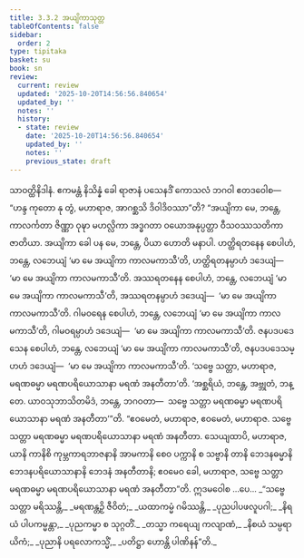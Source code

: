 ```yaml
---
title: 3.3.2 အယျိကာသုတ္တ
tableOfContents: false
sidebar:
  order: 2
type: tipitaka
basket: su
book: sn
review:
  current: review
  updated: '2025-10-20T14:56:56.840654'
  updated_by: ''
  notes: ''
  history:
  - state: review
    date: '2025-10-20T14:56:56.840654'
    updated_by: ''
    notes: ''
    previous_state: draft
---
```



<DynamicBreadcrumb />


<ReviewStatus review={frontmatter.review} showDetails={true} />

<HypothesisAnnotation frontmatter={frontmatter} />

<Division number="133" book="sn" e="ch" v="18" p="299">

<Paragraph number="738" book="sn">
သာဝတ္ထိနိဒါနံ. ဧကမန္တံ နိသိန္နံ ခေါ ရာဇာနံ ပသေနဒိံ ကောသလံ ဘဂဝါ ဧတဒဝေါစ—  “ဟန္ဒ ကုတော နု တွံ, မဟာရာဇ, အာဂစ္ဆသိ ဒိဝါဒိဝဿာ”တိ?
</Paragraph>

<Paragraph number="739" book="sn">
“အယျိကာ မေ, ဘန္တေ, ကာလင်္ကတာ ဇိဏ္ဏာ ဝုဍ္ဎာ မဟလ္လိကာ အဒ္ဓဂတာ ဝယောအနုပ္ပတ္တာ ဝီသဝဿသတိကာ ဇာတိယာ. အယျိကာ ခေါ ပန မေ, ဘန္တေ, ပိယာ ဟောတိ မနာပါ. ဟတ္ထိရတနေန စေပါဟံ, ဘန္တေ, လဘေယျံ ‘မာ မေ အယျိကာ ကာလမကာသီ’တိ, ဟတ္ထိရတနမ္ပာဟံ ဒဒေယျံ—  ‘မာ မေ အယျိကာ ကာလမကာသီ’တိ. အဿရတနေန စေပါဟံ, ဘန္တေ, လဘေယျံ ‘မာ မေ အယျိကာ ကာလမကာသီ’တိ, အဿရတနမ္ပာဟံ ဒဒေယျံ—  ‘မာ မေ အယျိကာ ကာလမကာသီ’တိ. ဂါမဝရေန စေပါဟံ, ဘန္တေ, လဘေယျံ ‘မာ မေ အယျိကာ ကာလမကာသီ’တိ, ဂါမဝရမ္ပာဟံ ဒဒေယျံ—  ‘မာ မေ အယျိကာ ကာလမကာသီ’တိ. ဇနပဒပဒေသေန စေပါဟံ, ဘန္တေ, လဘေယျံ ‘မာ မေ အယျိကာ ကာလမကာသီ’တိ, ဇနပဒပဒေသမ္ပာဟံ ဒဒေယျံ—  ‘မာ မေ အယျိကာ ကာလမကာသီ’တိ. ‘သဗ္ဗေ သတ္တာ, မဟာရာဇ, မရဏဓမ္မာ မရဏပရိယောသာနာ မရဏံ အနတီတာ’တိ. ‘အစ္ဆရိယံ, ဘန္တေ, အဗ္ဘုတံ, ဘန္တေ. ယာဝသုဘာသိတမိဒံ, ဘန္တေ, ဘဂဝတာ—  သဗ္ဗေ သတ္တာ မရဏဓမ္မာ မရဏပရိယောသာနာ မရဏံ အနတီတာ’”တိ.
</Paragraph>

<Paragraph number="740" book="sn">
“ဧဝမေတံ, မဟာရာဇ, ဧဝမေတံ, မဟာရာဇ. သဗ္ဗေ သတ္တာ မရဏဓမ္မာ မရဏပရိယောသာနာ မရဏံ အနတီတာ. သေယျထာပိ, မဟာရာဇ, ယာနိ ကာနိစိ ကုမ္ဘကာရဘာဇနာနိ အာမကာနိ စေဝ ပက္ကာနိ စ သဗ္ဗာနိ တာနိ ဘေဒနဓမ္မာနိ ဘေဒနပရိယောသာနာနိ ဘေဒနံ အနတီတာနိ; ဧဝမေဝ ခေါ, မဟာရာဇ, သဗ္ဗေ သတ္တာ မရဏဓမ္မာ မရဏပရိယောသာနာ မရဏံ အနတီတာ”တိ. ဣဒမဝေါစ …ပေ…
</Paragraph>

<Paragraph number="741" type="verses" book="sn">
_“သဗ္ဗေ သတ္တာ မရိဿန္တိ,_  
_မရဏန္တဉှိ ဇီဝိတံ;_  
_ယထာကမ္မံ ဂမိဿန္တိ,_  
_ပုညပါပဖလူပဂါ;_  
_နိရယံ ပါပကမ္မန္တာ,_  
_ပုညကမ္မာ စ သုဂ္ဂတိံ._  

</Paragraph>

<Paragraph number="742" type="verses" book="sn">
_တသ္မာ ကရေယျ ကလျာဏံ,_  
_နိစယံ သမ္ပရာယိကံ;_  
_ပုညာနိ ပရလောကသ္မိံ,_  
_ပတိဋ္ဌာ ဟောန္တိ ပါဏိနန်”တိ._
</Paragraph>
</Division>